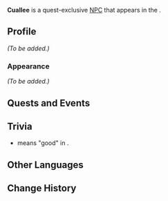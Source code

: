 {{Meta
<!-- Remove this template after adding the missing info -->
|missing_NPC_profile  = yes
<!--
|missing_NPC_idle     = yes
|missing_NPC_dialogue = yes
-->
}}
{{Character Infobox
|type             = Quest NPC
|image            = NPC Cuallee.png
|realname         = <!-- Optional, if different from in-game name -->
|deceased         = <!-- Past (for deceased prior to events of the game) or free response -->
|region           = Natlan
|location         = Natlan
|affiliation      = Flower-Feather Clan
|title            = 

|ancestry         = <!-- Clan/family -->
|father           = 
|mother           = 
|spouse           = 
|sibling          = Cochitta
|siblingNote      = older sister
|child            = 
|relative         = 

|voiceEN          = 
|voiceCN          = 
|voiceJP          = 
|voiceKR          = 
}}
'''Cuallee''' is a quest-exclusive [[NPC]] that appears in the {{Quest|For the Same Land}}.
<!--
==Location==
{{subst:#tag:gallery|
NPC Location {{subst:#titleparts:{{subst:PAGENAME}}}}.png{{subst:!}}{{subst:#titleparts:{{subst:PAGENAME}}}}'s location
NPC Location {{subst:#titleparts:{{subst:PAGENAME}}}} Context.png{{subst:!}}Additional context
}}
-->
==Profile==
<!--Detailed story/lore information goes here.-->
''(To be added.)''

===Appearance===
<!--Keep appearance section short and concise. Limit to 2 paragraphs with 3-4 sentences each.-->
''(To be added.)''

==Quests and Events==
{{Quests and Events}}
<!--
==Idle Quotes==
{{Dialogue Start}}
:{{DIcon|Idle}} {{Tx}}
::{{A|VO {{subst:#titleparts:{{subst:PAGENAME}}}} 01.ogg}} "{{Tx}}"
{{Dialogue End}}

==Dialogue==
{{Dialogue Start}}
:'''{{subst:#titleparts:{{subst:PAGENAME}}}}:''' 
:{{DIcon}}
{{Dialogue End}}

==Event Dialogue==
===Event Name===
{{Dialogue Start}}
:'''{{subst:#titleparts:{{subst:PAGENAME}}}}:'''
{{Dialogue End}}
-->
==Trivia==
* {{wt|cualli|Cualli}} means "good" in {{w|Nahuatl}}.

==Other Languages==
{{Other Languages|default_hidden=1
|en      = Cuallee
|zhs     = 库阿勒
|zhs_rm  = Kù'ālè
|zht     = 庫阿勒
|zht_rm  = Kù'ālè
|ja      = クアリー
|ko      = 쿠알리
|es      = Cualli
|fr      = Cuallee
|ru      = Куалли
|th      = Cuallee
|vi      = Cuallee
|de      = Cuallee
|id      = Cuallee
|pt      = Cuallee
|tr      = Cuallee
|it      = Cuallee
}}

==Change History==
{{Change History|5.2}}
<!--
==References==
{{Reflist}}
-->